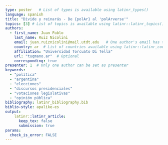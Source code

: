 ```yaml
---
type: poster   # List of types is available using latinr_types()
language: spanish
title: "Divide y reinarás - De {polAr} al 'polArverse'"
topics: [3] # List of topics is available using latinr::latinr_topics()
authors:
  - first_name: Juan Pablo  
    last_name: Ruiz Nicolini
    email: juan.ruiznicolini@mail.utdt.edu   # One author's email has to match the email registered in EasyChair.
    country: ar  # List of countries available using latinr::latinr_countries()
    affiliation: "Universidad Torcuato Di Tella"
    url: "tuqmano.ar"  # Optional 
    corresponding: true
presenter: 1  # Only one author can be set as presenter
keywords: 
  - "política"
  - "argentina"
  - "elecciones"
  - "discursos presidenciales"
  - "votaciones legislativas"
  - "opinión pública"
bibliography: latinr_bibliography.bib
biblio-style: apalike-es   
output: 
    latinr::latinr_article:
      keep_tex: false
      submission: true
params: 
  check_is_error: FALSE
---
```

